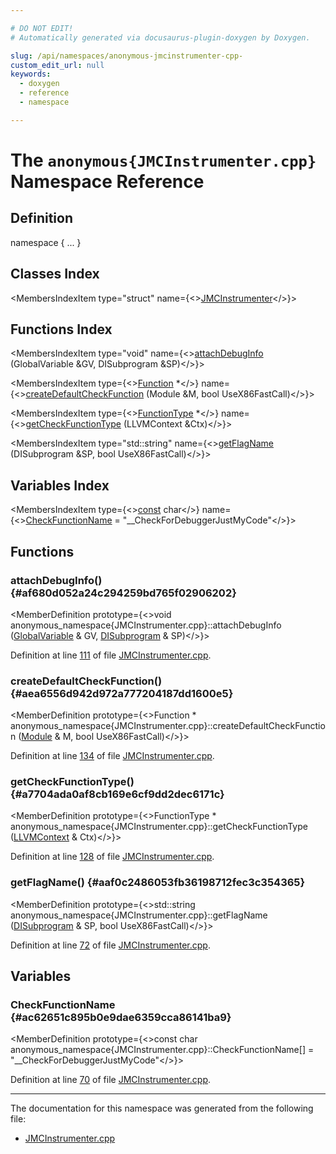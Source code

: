 ```yaml
---

# DO NOT EDIT!
# Automatically generated via docusaurus-plugin-doxygen by Doxygen.

slug: /api/namespaces/anonymous-jmcinstrumenter-cpp-
custom_edit_url: null
keywords:
  - doxygen
  - reference
  - namespace

---
```





# The `anonymous{JMCInstrumenter.cpp}` Namespace Reference

<DoxygenPage pluginConfig={pluginConfig}>



## Definition

<CodeBlock>namespace &#123; ... &#125;</CodeBlock>

## Classes Index

<MembersIndex>

<MembersIndexItem
  type="struct"
  name={<><a href="/docs/api/structs/anonymous-namespace-jmcinstrumenter-cpp-/jmcinstrumenter">JMCInstrumenter</a></>}>
</MembersIndexItem>

</MembersIndex>

## Functions Index

<MembersIndex>

<MembersIndexItem
  type="void"
  name={<><a href="#af680d052a24c294259bd765f02906202">attachDebugInfo</a> (GlobalVariable &amp;GV, DISubprogram &amp;SP)</>}>
</MembersIndexItem>

<MembersIndexItem
  type={<><a href="/docs/api/classes/llvm/function">Function</a> &#42;</>}
  name={<><a href="#aea6556d942d972a777204187dd1600e5">createDefaultCheckFunction</a> (Module &amp;M, bool UseX86FastCall)</>}>
</MembersIndexItem>

<MembersIndexItem
  type={<><a href="/docs/api/classes/llvm/functiontype">FunctionType</a> &#42;</>}
  name={<><a href="#a7704ada0af8cb169e6cf9dd2dec6171c">getCheckFunctionType</a> (LLVMContext &amp;Ctx)</>}>
</MembersIndexItem>

<MembersIndexItem
  type="std::string"
  name={<><a href="#aaf0c2486053fb36198712fec3c354365">getFlagName</a> (DISubprogram &amp;SP, bool UseX86FastCall)</>}>
</MembersIndexItem>

</MembersIndex>

## Variables Index

<MembersIndex>

<MembersIndexItem
  type={<><a href="/docs/api/files/lib/lib/target/lib/target/aarch64/aarch64promoteconstant-cpp/#a90f8350fecae261c25be85d38b451bff">const</a> char</>}
  name={<><a href="#ac62651c895b0e9dae6359cca86141ba9">CheckFunctionName</a> = &quot;&#95;&#95;CheckForDebuggerJustMyCode&quot;</>}>
</MembersIndexItem>

</MembersIndex>


<SectionDefinition>

## Functions

### attachDebugInfo() {#af680d052a24c294259bd765f02906202}

<MemberDefinition
  prototype={<>void anonymous&#95;namespace&#123;JMCInstrumenter.cpp&#125;::attachDebugInfo (<a href="/docs/api/classes/llvm/globalvariable">GlobalVariable</a> &amp; GV, <a href="/docs/api/classes/llvm/disubprogram">DISubprogram</a> &amp; SP)</>}>

Definition at line <a href="/docs/api/files/lib/lib/codegen/jmcinstrumenter-cpp/#l00111">111</a> of file <a href="/docs/api/files/lib/lib/codegen/jmcinstrumenter-cpp">JMCInstrumenter.cpp</a>.
</MemberDefinition>

### createDefaultCheckFunction() {#aea6556d942d972a777204187dd1600e5}

<MemberDefinition
  prototype={<>Function &#42; anonymous&#95;namespace&#123;JMCInstrumenter.cpp&#125;::createDefaultCheckFunction (<a href="/docs/api/classes/llvm/module">Module</a> &amp; M, bool UseX86FastCall)</>}>

Definition at line <a href="/docs/api/files/lib/lib/codegen/jmcinstrumenter-cpp/#l00134">134</a> of file <a href="/docs/api/files/lib/lib/codegen/jmcinstrumenter-cpp">JMCInstrumenter.cpp</a>.
</MemberDefinition>

### getCheckFunctionType() {#a7704ada0af8cb169e6cf9dd2dec6171c}

<MemberDefinition
  prototype={<>FunctionType &#42; anonymous&#95;namespace&#123;JMCInstrumenter.cpp&#125;::getCheckFunctionType (<a href="/docs/api/classes/llvm/llvmcontext">LLVMContext</a> &amp; Ctx)</>}>

Definition at line <a href="/docs/api/files/lib/lib/codegen/jmcinstrumenter-cpp/#l00128">128</a> of file <a href="/docs/api/files/lib/lib/codegen/jmcinstrumenter-cpp">JMCInstrumenter.cpp</a>.
</MemberDefinition>

### getFlagName() {#aaf0c2486053fb36198712fec3c354365}

<MemberDefinition
  prototype={<>std::string anonymous&#95;namespace&#123;JMCInstrumenter.cpp&#125;::getFlagName (<a href="/docs/api/classes/llvm/disubprogram">DISubprogram</a> &amp; SP, bool UseX86FastCall)</>}>

Definition at line <a href="/docs/api/files/lib/lib/codegen/jmcinstrumenter-cpp/#l00072">72</a> of file <a href="/docs/api/files/lib/lib/codegen/jmcinstrumenter-cpp">JMCInstrumenter.cpp</a>.
</MemberDefinition>

</SectionDefinition>

<SectionDefinition>

## Variables

### CheckFunctionName {#ac62651c895b0e9dae6359cca86141ba9}

<MemberDefinition
  prototype={<>const char anonymous&#95;namespace&#123;JMCInstrumenter.cpp&#125;::CheckFunctionName&#91;&#93; = &quot;&#95;&#95;CheckForDebuggerJustMyCode&quot;</>}>

Definition at line <a href="/docs/api/files/lib/lib/codegen/jmcinstrumenter-cpp/#l00070">70</a> of file <a href="/docs/api/files/lib/lib/codegen/jmcinstrumenter-cpp">JMCInstrumenter.cpp</a>.
</MemberDefinition>

</SectionDefinition>

<hr/>

The documentation for this namespace was generated from the following file:

<ul>
<li><a href="/docs/api/files/lib/lib/codegen/jmcinstrumenter-cpp">JMCInstrumenter.cpp</a></li>
</ul>

</DoxygenPage>
